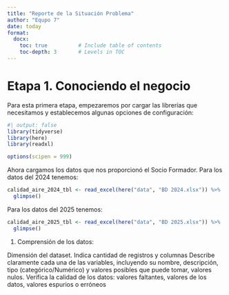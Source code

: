 ```yaml
---
title: "Reporte de la Situación Problema"
author: "Equpo 7"
date: today
format:
  docx:
    toc: true          # Include table of contents
    toc-depth: 3       # Levels in TOC
---
```


# Etapa 1. Conociendo el negocio

Para esta primera etapa, empezaremos por cargar las librerías que necesitamos y establecemos algunas opciones de configuración:

```r
#| output: false
library(tidyverse)
library(here)
library(readxl)

options(scipen = 999)
```
Ahora cargamos los datos que nos proporcionó el Socio Formador. Para los datos del 2024 tenemos:
```r
calidad_aire_2024_tbl <- read_excel(here("data", "BD 2024.xlsx")) %>%
  glimpse()
```
Para los datos del 2025 tenemos:
```r
calidad_aire_2025_tbl <- read_excel(here("data", "BD 2025.xlsx")) %>%
  glimpse()
```
1) Comprensión de los datos:

Dimensión del dataset. Indica cantidad de registros y columnas
Describe claramente cada una de las variables, incluyendo su nombre, descripción, tipo (categórico/Numérico) y valores posibles que puede tomar, valores nulos.
Verifica la calidad de los datos: valores faltantes, valores de los datos, valores espurios o erróneos

